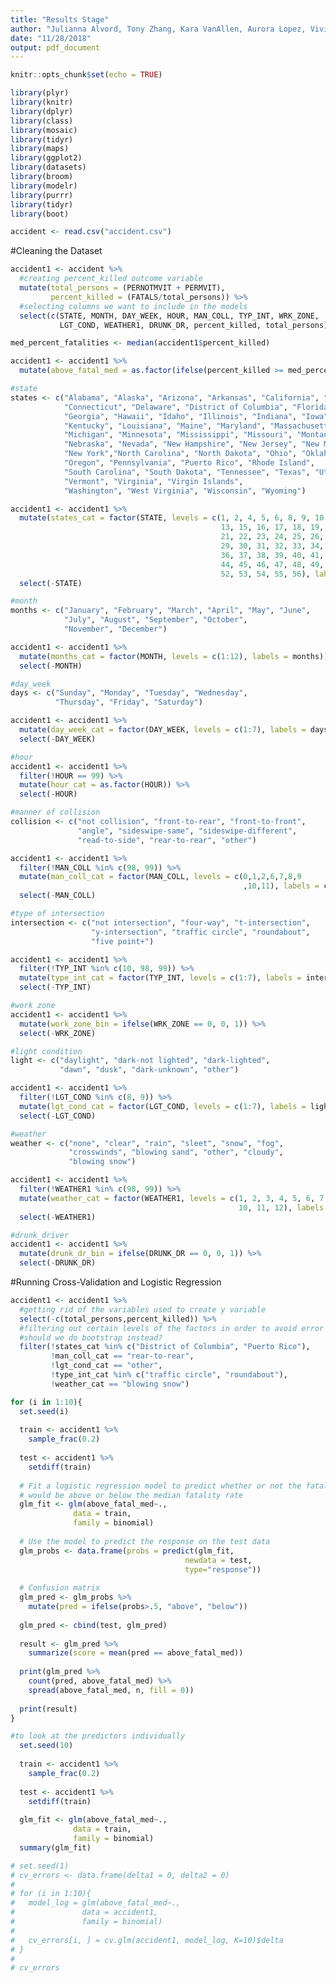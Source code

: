 ```yaml
---
title: "Results Stage"
author: "Julianna Alvord, Tony Zhang, Kara VanAllen, Aurora Lopez, Vivian Wang"
date: "11/28/2018"
output: pdf_document
---
```


```r
knitr::opts_chunk$set(echo = TRUE)

library(plyr)
library(knitr)
library(dplyr)
library(class)
library(mosaic)
library(tidyr)
library(maps)
library(ggplot2)
library(datasets)
library(broom)
library(modelr)
library(purrr)
library(tidyr)
library(boot)

accident <- read.csv("accident.csv")
```

#Cleaning the Dataset
```r
accident1 <- accident %>%
  #creating percent_killed outcome variable
  mutate(total_persons = (PERNOTMVIT + PERMVIT),
         percent_killed = (FATALS/total_persons)) %>%
  #selecting columns we want to include in the models
  select(c(STATE, MONTH, DAY_WEEK, HOUR, MAN_COLL, TYP_INT, WRK_ZONE, 
           LGT_COND, WEATHER1, DRUNK_DR, percent_killed, total_persons))

med_percent_fatalities <- median(accident1$percent_killed)

accident1 <- accident1 %>%
  mutate(above_fatal_med = as.factor(ifelse(percent_killed >= med_percent_fatalities, "above", "below")))

#state
states <- c("Alabama", "Alaska", "Arizona", "Arkansas", "California", "Colorado", 
            "Connecticut", "Delaware", "District of Columbia", "Florida", 
            "Georgia", "Hawaii", "Idaho", "Illinois", "Indiana", "Iowa", "Kansas", 
            "Kentucky", "Louisiana", "Maine", "Maryland", "Massachusetts", 
            "Michigan", "Minnesota", "Mississippi", "Missouri", "Montana", 
            "Nebraska", "Nevada", "New Hampshire", "New Jersey", "New Mexico", 
            "New York","North Carolina", "North Dakota", "Ohio", "Oklahoma", 
            "Oregon", "Pennsylvania", "Puerto Rico", "Rhode Island",
            "South Carolina", "South Dakota", "Tennessee", "Texas", "Utah", 
            "Vermont", "Virginia", "Virgin Islands", 
            "Washington", "West Virginia", "Wisconsin", "Wyoming")

accident1 <- accident1 %>%
  mutate(states_cat = factor(STATE, levels = c(1, 2, 4, 5, 6, 8, 9, 10, 11, 12, 
                                               13, 15, 16, 17, 18, 19, 20,
                                               21, 22, 23, 24, 25, 26, 27, 28, 
                                               29, 30, 31, 32, 33, 34, 35,
                                               36, 37, 38, 39, 40, 41, 42, 43, 
                                               44, 45, 46, 47, 48, 49, 50, 51,
                                               52, 53, 54, 55, 56), labels = states)) %>%
  select(-STATE)

#month
months <- c("January", "February", "March", "April", "May", "June", 
            "July", "August", "September", "October",
            "November", "December")

accident1 <- accident1 %>%
  mutate(months_cat = factor(MONTH, levels = c(1:12), labels = months)) %>%
  select(-MONTH)

#day_week
days <- c("Sunday", "Monday", "Tuesday", "Wednesday", 
          "Thursday", "Friday", "Saturday")

accident1 <- accident1 %>%
  mutate(day_week_cat = factor(DAY_WEEK, levels = c(1:7), labels = days)) %>%
  select(-DAY_WEEK)

#hour
accident1 <- accident1 %>%
  filter(!HOUR == 99) %>%
  mutate(hour_cat = as.factor(HOUR)) %>%
  select(-HOUR)

#manner of collision
collision <- c("not collision", "front-to-rear", "front-to-front", 
               "angle", "sideswipe-same", "sideswipe-different",
               "read-to-side", "rear-to-rear", "other")

accident1 <- accident1 %>%
  filter(!MAN_COLL %in% c(98, 99)) %>%
  mutate(man_coll_cat = factor(MAN_COLL, levels = c(0,1,2,6,7,8,9
                                                    ,10,11), labels = collision)) %>%
  select(-MAN_COLL)

#type of intersection
intersection <- c("not intersection", "four-way", "t-intersection", 
                  "y-intersection", "traffic circle", "roundabout",
                  "five point+")

accident1 <- accident1 %>%
  filter(!TYP_INT %in% c(10, 98, 99)) %>%
  mutate(type_int_cat = factor(TYP_INT, levels = c(1:7), labels = intersection)) %>%
  select(-TYP_INT)

#work zone
accident1 <- accident1 %>%
  mutate(work_zone_bin = ifelse(WRK_ZONE == 0, 0, 1)) %>%
  select(-WRK_ZONE)

#light condition
light <- c("daylight", "dark-not lighted", "dark-lighted", 
           "dawn", "dusk", "dark-unknown", "other")

accident1 <- accident1 %>%
  filter(!LGT_COND %in% c(8, 9)) %>%
  mutate(lgt_cond_cat = factor(LGT_COND, levels = c(1:7), labels = light)) %>%
  select(-LGT_COND)

#weather
weather <- c("none", "clear", "rain", "sleet", "snow", "fog", 
             "crosswinds", "blowing sand", "other", "cloudy", 
             "blowing snow")

accident1 <- accident1 %>%
  filter(!WEATHER1 %in% c(98, 99)) %>%
  mutate(weather_cat = factor(WEATHER1, levels = c(1, 2, 3, 4, 5, 6, 7, 8, 
                                                   10, 11, 12), labels = weather)) %>%
  select(-WEATHER1)

#drunk_driver
accident1 <- accident1 %>%
  mutate(drunk_dr_bin = ifelse(DRUNK_DR == 0, 0, 1)) %>%
  select(-DRUNK_DR)
```

#Running Cross-Validation and Logistic Regression
```r
accident1 <- accident1 %>%
  #getting rid of the variables used to create y variable
  select(-c(total_persons,percent_killed)) %>%
  #filtering out certain levels of the factors in order to avoid error on predict function
  #should we do bootstrap instead?
  filter(!states_cat %in% c("District of Columbia", "Puerto Rico"),
         !man_coll_cat == "rear-to-rear",
         !lgt_cond_cat == "other",
         !type_int_cat %in% c("traffic circle", "roundabout"),
         !weather_cat == "blowing snow")

for (i in 1:10){
  set.seed(i)
  
  train <- accident1 %>%
    sample_frac(0.2)
  
  test <- accident1 %>%
    setdiff(train)
  
  # Fit a logistic regression model to predict whether or not the fatalities 
  # would be above or below the median fatality rate
  glm_fit <- glm(above_fatal_med~.,
              data = train,
              family = binomial)
  
  # Use the model to predict the response on the test data
  glm_probs <- data.frame(probs = predict(glm_fit,
                                       newdata = test,
                                       type="response"))
    
  # Confusion matrix
  glm_pred <- glm_probs %>%
    mutate(pred = ifelse(probs>.5, "above", "below"))
  
  glm_pred <- cbind(test, glm_pred)
  
  result <- glm_pred %>%
    summarize(score = mean(pred == above_fatal_med))
  
  print(glm_pred %>%
    count(pred, above_fatal_med) %>%
    spread(above_fatal_med, n, fill = 0))
  
  print(result)
}

#to look at the predictors individually
  set.seed(10)
  
  train <- accident1 %>%
    sample_frac(0.2)
  
  test <- accident1 %>%
    setdiff(train)
  
  glm_fit <- glm(above_fatal_med~.,
              data = train,
              family = binomial)
  summary(glm_fit)

# set.seed(1)
# cv_errors <- data.frame(delta1 = 0, delta2 = 0)
# 
# for (i in 1:10){
#   model_log = glm(above_fatal_med~.,
#               data = accident1,
#               family = binomial)
#   
#   cv_errors[i, ] = cv.glm(accident1, model_log, K=10)$delta
# }
# 
# cv_errors
```


